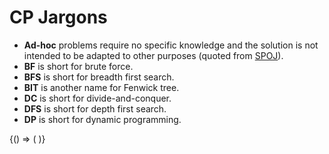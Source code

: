 # CP Jargons

- **Ad-hoc** problems require no specific knowledge and the solution is not intended to be adapted to other purposes (quoted from [SPOJ](https://www.spoj.com/problems/tag/ad-hoc-1)).
- **BF** is short for brute force.
- **BFS** is short for breadth first search.
- **BIT** is another name for Fenwick tree.
- **DC** is short for divide-and-conquer.
- **DFS** is short for depth first search.
- **DP** is short for dynamic programming.


<BrowserOnly>
  {() => (
    <Adsense
      style={{ display: "block", textAlign: "center" }}
      layout="in-article"
      format="fluid"
      client="ca-pub-2391425047778930"
      slot="9967998595"
    />
  )}
</BrowserOnly>
